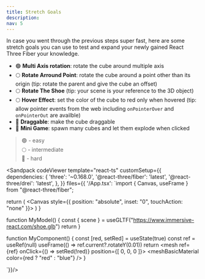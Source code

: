```yaml
---
title: Stretch Goals
description: 
nav: 5
---
```


In case you went through the previous steps super fast, here are some stretch goals you can use to test and expand your newly gained React Three Fiber your knowledge.

- 🟢 **Multi Axis rotation**: rotate the cube around multiple axis
- 🌕 **Rotate Arround Point**: rotate the cube around a point other than its origin
    (tip: rotate the parent and give the cube an offset)
- 🌕 **Rotate The Shoe**
    (tip: your scene is your reference to the 3D object)
- 🌕 **Hover Effect**: set the color of the cube to red only when hovered
    (tip: allow pointer events from the web including `onPointerOver` and `onPointerOut` are availble)
- 🔴 **Draggable**: make the cube draggable
- 🔴 **Mini Game**: spawn many cubes and let them explode when clicked

> 🟢 - easy  
> 🌕 - intermediate  
> 🔴 - hard  

<Sandpack codeViewer
  template="react-ts"
  customSetup={{
    dependencies: {
      'three': '~0.168.0',
      '@react-three/fiber': 'latest',
      '@react-three/drei': 'latest',
    },
  }}
  files={{
    '/App.tsx': `import { Canvas, useFrame } from "@react-three/fiber";

  return (
    <Canvas style={{ position: "absolute", inset: "0", touchAction: "none" }}>
      <Environment preset="warehouse" />
      <MyComponent />
      <MyModel />
    </Canvas>
  )
}

function MyModel() {
    const { scene } = useGLTF("https://www.immersive-react.com/shoe.glb")
    return <primitive object={scene} />
}

function MyComponent() {
    const [red, setRed] = useState(true)
    const ref = useRef<Mesh>(null)
    useFrame(() => ref.current?.rotateY(0.01)) 
    return <mesh ref={ref} onClick={() => setRed(!red)} position={[ 0, 0, 0 ]}>
        <boxGeometry/>
        <meshBasicMaterial color={red ? "red" : "blue"} />
    </mesh>
}

`}}/>